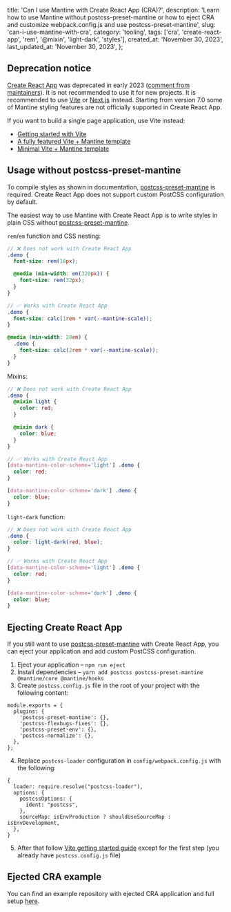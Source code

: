 
  title: 'Can I use Mantine with Create React App (CRA)?',
  description:
    'Learn how to use Mantine without postcss-preset-mantine or how to eject CRA and customize webpack.config.js and use postcss-preset-mantine',
  slug: 'can-i-use-mantine-with-cra',
  category: 'tooling',
  tags: ['cra', 'create-react-app', 'rem', '@mixin', 'light-dark', 'styles'],
  created_at: 'November 30, 2023',
  last_updated_at: 'November 30, 2023',
};


## Deprecation notice

[Create React App](https://create-react-app.dev/) was deprecated in early 2023 ([comment from maintainers](https://github.com/reactjs/react.dev/pull/5487#issuecomment-1409720741)).
It is not recommended to use it for new projects. It is recommended to use [Vite](https://vitejs.dev/) or [Next.js](https://nextjs.org/) instead.
Starting from version 7.0 some of Mantine styling features are not officially supported in Create React App.

If you want to build a single page application, use Vite instead:

- [Getting started with Vite](https://mantine.dev/guides/vite/)
- [A fully featured Vite + Mantine template](https://github.com/mantinedev/vite-template)
- [Minimal Vite + Mantine template](https://github.com/mantinedev/vite-min-template)

## Usage without postcss-preset-mantine

To compile styles as shown in documentation, [postcss-preset-mantine](https://mantine.dev/styles/postcss-preset/)
is required. Create React App does not support custom PostCSS configuration by default.

The easiest way to use Mantine with Create React App is to write styles in plain CSS without [postcss-preset-mantine](https://mantine.dev/styles/postcss-preset/).

`rem`/`em` function and CSS nesting:

```scss
// ❌ Does not work with Create React App
.demo {
  font-size: rem(16px);

  @media (min-width: em(320px)) {
    font-size: rem(32px);
  }
}

// ✅ Works with Create React App
.demo {
  font-size: calc(1rem * var(--mantine-scale));
}

@media (min-width: 20em) {
  .demo {
    font-size: calc(2rem * var(--mantine-scale));
  }
}
```

Mixins:

```scss
// ❌ Does not work with Create React App
.demo {
  @mixin light {
    color: red;
  }

  @mixin dark {
    color: blue;
  }
}

// ✅ Works with Create React App
[data-mantine-color-scheme='light'] .demo {
  color: red;
}

[data-mantine-color-scheme='dark'] .demo {
  color: blue;
}
```

`light-dark` function:

```scss
// ❌ Does not work with Create React App
.demo {
  color: light-dark(red, blue);
}

// ✅ Works with Create React App
[data-mantine-color-scheme='light'] .demo {
  color: red;
}

[data-mantine-color-scheme='dark'] .demo {
  color: blue;
}
```

## Ejecting Create React App

If you still want to use [postcss-preset-mantine](https://mantine.dev/styles/postcss-preset/) with Create React App,
you can eject your application and add custom PostCSS configuration.

1. Eject your application – `npm run eject`
2. Install dependencies – `yarn add postcss postcss-preset-mantine @mantine/core @mantine/hooks`
3. Create `postcss.config.js` file in the root of your project with the following content:

```tsx
module.exports = {
  plugins: {
    'postcss-preset-mantine': {},
    'postcss-flexbugs-fixes': {},
    'postcss-preset-env': {},
    'postcss-normalize': {},
  },
};
```

4. Replace `postcss-loader` configuration in `config/webpack.config.js` with the following:

```tsx
{
  loader: require.resolve("postcss-loader"),
  options: {
    postcssOptions: {
      ident: "postcss",
    },
    sourceMap: isEnvProduction ? shouldUseSourceMap : isEnvDevelopment,
  },
}
```

5. After that follow [Vite getting started guide](https://mantine.dev/guides/vite/#installation) except for the first step
   (you already have `postcss.config.js` file)

## Ejected CRA example

You can find an example repository with ejected CRA application and full setup [here](https://github.com/rtivital/cra-mantine-7).
